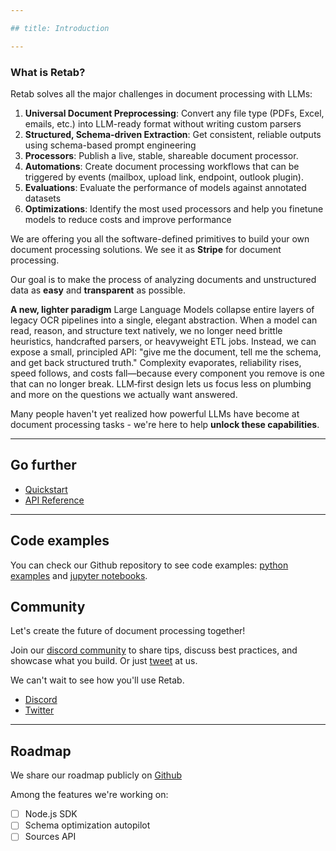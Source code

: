 ```yaml
---

## title: Introduction

---
```


### What is Retab?

Retab solves all the major challenges in document processing with LLMs:

1. **Universal Document Preprocessing**: Convert any file type (PDFs, Excel, emails, etc.) into LLM-ready format without writing custom parsers
2. **Structured, Schema-driven Extraction**: Get consistent, reliable outputs using schema-based prompt engineering
3. **Processors**: Publish a live, stable, shareable document processor.
4. **Automations**: Create document processing workflows that can be triggered by events (mailbox, upload link, endpoint, outlook plugin).
5. **Evaluations**: Evaluate the performance of models against annotated datasets
6. **Optimizations**: Identify the most used processors and help you finetune models to reduce costs and improve performance

We are offering you all the software-defined primitives to build your own document processing solutions. We see it as **Stripe** for document processing.

Our goal is to make the process of analyzing documents and unstructured data as **easy** and **transparent** as possible.

**A new, lighter paradigm**
Large Language Models collapse entire layers of legacy OCR pipelines into a single, elegant abstraction. When a model can read, reason, and structure text natively, we no longer need brittle heuristics, handcrafted parsers, or heavyweight ETL jobs. Instead, we can expose a small, principled API: "give me the document, tell me the schema, and get back structured truth." Complexity evaporates, reliability rises, speed follows, and costs fall—because every component you remove is one that can no longer break. LLM‑first design lets us focus less on plumbing and more on the questions we actually want answered.

Many people haven't yet realized how powerful LLMs have become at document processing tasks - we're here to help **unlock these capabilities**.

---

## Go further

* [Quickstart](/get-started/quickstart)
* [API Reference](/api-reference/introduction)

---

## Code examples

You can check our Github repository to see code examples: [python examples](https://github.com/Retab-dev/retab/tree/main/examples) and [jupyter notebooks](https://github.com/Retab-dev/retab-nodejs/tree/main/notebooks).

## Community

Let's create the future of document processing together!

Join our [discord community](https://discord.com/invite/vc5tWRPqag) to share tips, discuss best practices, and showcase what you build. Or just [tweet](https://x.com/retabdev) at us.

We can't wait to see how you'll use Retab.

* [Discord](https://discord.com/invite/vc5tWRPqag)
* [Twitter](https://x.com/retabdev)

---

## Roadmap

We share our roadmap publicly on [Github](https://github.com/Retab-dev/retab)

Among the features we're working on:

* [ ] Node.js SDK
* [ ] Schema optimization autopilot
* [ ] Sources API
